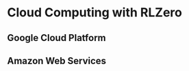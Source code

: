 Cloud Computing with RLZero 
===============================================================================

Google Cloud Platform 
-------------------------------------------------------------------------------

Amazon Web Services 
-------------------------------------------------------------------------------
